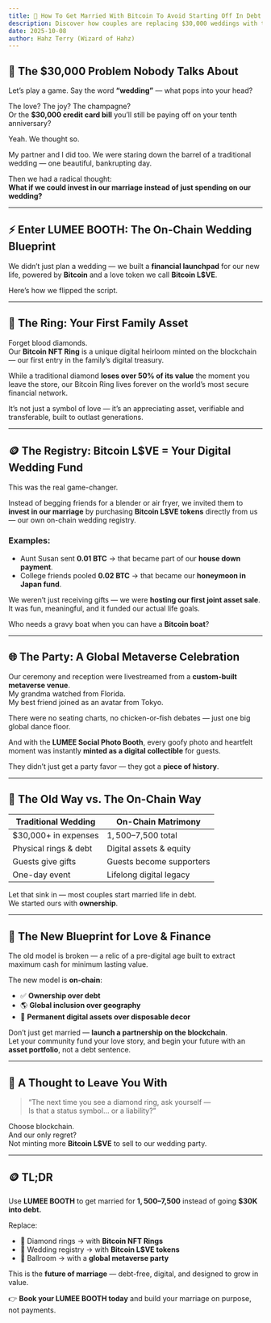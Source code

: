 ```yaml
---
title: 💍 How To Get Married With Bitcoin To Avoid Starting Off In Debt
description: Discover how couples are replacing $30,000 weddings with tokenized love — using Bitcoin NFT rings, Bitcoin L$VE registries, and metaverse celebrations powered by LUMEE BOOTH.
date: 2025-10-08
author: Hahz Terry (Wizard of Hahz)
---
```


## 💸 The $30,000 Problem Nobody Talks About

Let’s play a game. Say the word **“wedding”** — what pops into your head?

The love? The joy? The champagne?  
Or the **$30,000 credit card bill** you’ll still be paying off on your tenth anniversary?

Yeah. We thought so.

My partner and I did too. We were staring down the barrel of a traditional wedding — one beautiful, bankrupting day.

Then we had a radical thought:  
**What if we could invest in our marriage instead of just spending on our wedding?**

---

## ⚡ Enter LUMEE BOOTH: The On-Chain Wedding Blueprint

We didn’t just plan a wedding — we built a **financial launchpad** for our new life, powered by **Bitcoin** and a love token we call **Bitcoin L$VE**.

Here’s how we flipped the script.

---

## 💍 The Ring: Your First Family Asset

Forget blood diamonds.  
Our **Bitcoin NFT Ring** is a unique digital heirloom minted on the blockchain — our first entry in the family’s digital treasury.

While a traditional diamond **loses over 50% of its value** the moment you leave the store, our Bitcoin Ring lives forever on the world’s most secure financial network.

It’s not just a symbol of love — it’s an appreciating asset, verifiable and transferable, built to outlast generations.

---

## 🪙 The Registry: Bitcoin L$VE = Your Digital Wedding Fund

This was the real game-changer.

Instead of begging friends for a blender or air fryer, we invited them to **invest in our marriage** by purchasing **Bitcoin L$VE tokens** directly from us — our own on-chain wedding registry.

### Examples:
- Aunt Susan sent **0.01 BTC** → that became part of our **house down payment**.  
- College friends pooled **0.02 BTC** → that became our **honeymoon in Japan fund**.

We weren’t just receiving gifts — we were **hosting our first joint asset sale**.  
It was fun, meaningful, and it funded our actual life goals.

Who needs a gravy boat when you can have a **Bitcoin boat**?

---

## 🌐 The Party: A Global Metaverse Celebration

Our ceremony and reception were livestreamed from a **custom-built metaverse venue**.  
My grandma watched from Florida.  
My best friend joined as an avatar from Tokyo.  

There were no seating charts, no chicken-or-fish debates — just one big global dance floor.

And with the **LUMEE Social Photo Booth**, every goofy photo and heartfelt moment was instantly **minted as a digital collectible** for guests.  

They didn’t just get a party favor — they got a **piece of history**.

---

## 🧠 The Old Way vs. The On-Chain Way

| Traditional Wedding | On-Chain Matrimony |
|----------------------|--------------------|
| $30,000+ in expenses | $1,500–$7,500 total |
| Physical rings & debt | Digital assets & equity |
| Guests give gifts | Guests become supporters |
| One-day event | Lifelong digital legacy |

Let that sink in — most couples start married life in debt.  
We started ours with **ownership**.

---

## 🔗 The New Blueprint for Love & Finance

The old model is broken — a relic of a pre-digital age built to extract maximum cash for minimum lasting value.

The new model is **on-chain**:
- ✅ **Ownership over debt**  
- 🌎 **Global inclusion over geography**  
- 💎 **Permanent digital assets over disposable decor**

Don’t just get married — **launch a partnership on the blockchain**.  
Let your community fund your love story, and begin your future with an **asset portfolio**, not a debt sentence.

---

## 💬 A Thought to Leave You With

> “The next time you see a diamond ring, ask yourself —  
> Is that a status symbol… or a liability?”

Choose blockchain.  
And our only regret?  
Not minting more **Bitcoin L$VE** to sell to our wedding party.

---

## 🪙 TL;DR

Use **LUMEE BOOTH** to get married for **$1,500–$7,500** instead of going **$30K into debt.**

Replace:
- 💍 Diamond rings → with **Bitcoin NFT Rings**  
- 💌 Wedding registry → with **Bitcoin L$VE tokens**  
- 🥂 Ballroom → with a **global metaverse party**

This is the **future of marriage** — debt-free, digital, and designed to grow in value.

👉 **Book your LUMEE BOOTH today** and build your marriage on purpose, not payments.
